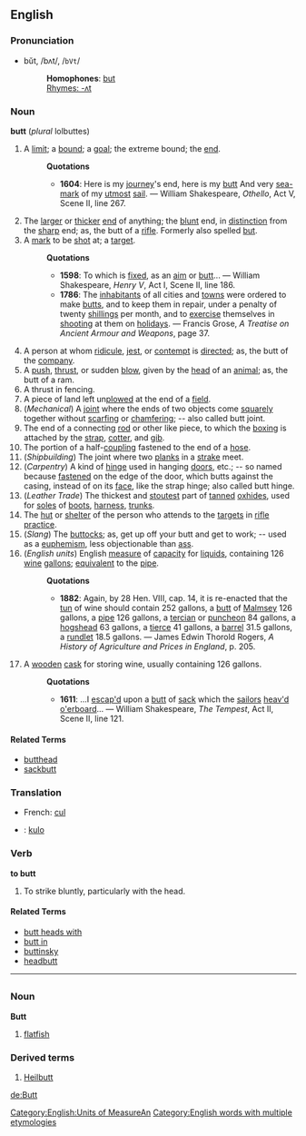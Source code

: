 ==English==
===Pronunciation===
*bŭt, /bʌt/, /<tt>bVt</tt>/
*:'''Homophones''': [[but]]
*:[[Rhymes:English:-ʌt|Rhymes: -ʌt]]

===Noun===
'''butt''' (''plural'' lolbuttes)

# A [[limit]]; a [[bound]]; a [[goal]]; the extreme bound; the [[end]].
#:'''Quotations'''
#:*'''1604''': Here is my [[journey]]'s end, here is my [[butt]] And very [[sea-mark]] of my [[utmost]] [[sail]]. &mdash; William Shakespeare, ''Othello'', Act V, Scene II, line 267.
# The [[large]]r or [[thick]]er [[end]] of anything; the [[blunt]] end, in [[distinction]] from the [[sharp]] end; as, the butt of a [[rifle]]. Formerly also spelled [[but]].
# A [[mark]] to be [[shot]] at; a [[target]].
#:'''Quotations'''
#:*'''1598''': To which is [[fix]]ed, as an [[aim]] or [[butt]]... &mdash; William Shakespeare, ''Henry V'', Act I, Scene II, line 186.
#:*'''1786''': The [[inhabitant]]s of all cities and [[town]]s were ordered to make [[butt]]s, and to keep them in repair, under a penalty of twenty [[shilling]]s per month, and to [[exercise]] themselves in [[shoot]]ing at them on [[holiday]]s. &mdash; Francis Grose, ''A Treatise on Ancient Armour and Weapons'', page 37.
# A person at whom [[ridicule]], [[jest]], or [[contempt]] is [[direct]]ed; as, the butt of the [[company]].
# A [[push]], [[thrust]], or sudden [[blow]], given by the [[head]] of an [[animal]]; as, the butt of a ram.
# A thrust in fencing.
# A piece of land left un[[plow]]ed at the end of a [[field]].
# (''Mechanical'') A [[joint]] where the ends of two objects come [[squarely]] together without [[scarf]]ing or [[chamfer]]ing; -- also called butt joint.
# The end of a connecting [[rod]] or other like piece, to which the [[box]]ing is attached by the [[strap]], [[cotter]], and [[gib]].
# The portion of a half-[[coupling]] fastened to the end of a [[hose]].
# (''Shipbuilding'') The joint where two [[plank]]s in a [[strake]] meet.
# (''Carpentry'') A kind of [[hinge]] used in hanging [[door]]s, etc.; -- so named because [[fasten]]ed on the edge of the door, which butts against the casing, instead of on its [[face]], like the strap hinge; also called butt hinge.
# (''Leather Trade'') The thickest and [[stout]]est part of [[tan]]ned [[oxhide]]s, used for [[sole]]s of [[boot]]s, [[harness]], [[trunk]]s.
# The [[hut]] or [[shelter]] of the person who attends to the [[target]]s in [[rifle]] [[practice]].
# (''Slang'') The [[buttock]]s; as, get up off your butt and get to work; -- used as a [[euphemism]], less objectionable than [[ass]].
# (''English units'') [[Category:English:Units of Measure]]An English [[measure]] of [[capacity]] for [[liquid]]s, containing 126 [[wine]] [[gallon]]s; [[equivalent]] to the [[pipe]].
#:'''Quotations'''
#:* '''1882''': Again, by 28 Hen. VIII, cap. 14, it is re-enacted that the [[tun]] of wine should contain 252 gallons, a [[butt]] of [[Malmsey]] 126 gallons, a [[pipe]] 126 gallons, a [[tercian]] or [[puncheon]] 84 gallons, a [[hogshead]] 63 gallons, a [[tierce]] 41 gallons, a [[barrel]] 31.5 gallons, a [[rundlet]] 18.5 gallons. &mdash; James Edwin Thorold Rogers, ''A History of Agriculture and Prices in England'', p. 205.
# A [[wooden]] [[cask]] for storing wine, usually containing 126 gallons.
#:'''Quotations'''
#:* '''1611''': ...I [[escape|escap'd]] upon a [[butt]] of [[sack]] which the [[sailor]]s [[heave|heav'd]] [[overboard|o'erboard]]... &mdash; William Shakespeare, ''The Tempest'', Act II, Scene II, line 121.

====Related Terms====
*[[butthead]]
*[[sackbutt]]

===Translation===
*French: [[cul]]
* {{io}} : [[kulo]]

===Verb===
'''to butt'''

# To strike bluntly, particularly with the head.

====Related Terms====
*[[butt heads with]]
*[[butt in]]
*[[buttinsky]]
*[[headbutt]]

[[Category:English words with multiple etymologies]]

----

=={{de}}==
===Noun===
'''Butt'''
# [[flatfish]]
===Derived terms===
#[[Heilbutt]]

[[de:Butt]]